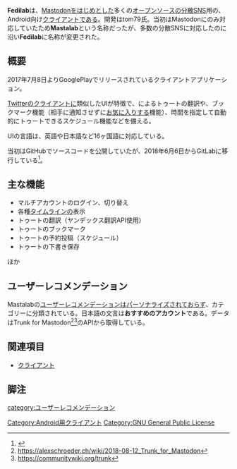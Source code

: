{{Infobox software
| Name = Fedilab
| Image = [[ファイル:Fedilab.png|120px]]
| Developer = [https://mastodon.social/@tom79 tom79]
| SourceCode = https://gitlab.com/tom79/mastalab
| Platform = Android
| ProgrammingLanguage = Java
| Launch = 2017年7月8日
| Kifu = https://liberapay.com/tom79/donate
| License = [[GNU General Public License]]3.0
| Web = https://fedilab.app/
| Download = [https://play.google.com/store/apps/details?id=fr.gouv.etalab.mastodon&hl=ja Google Play]<br />[https://f-droid.org/app/fr.gouv.etalab.mastodon F-Droid]
}}'''Fedilab'''は、[[Mastodon]]をはじめとした多くの[[オープンソース]]の[[分散SNS]]用の、Android向け[[クライアント]]である。開発はtom79氏。当初はMastodonにのみ対応していたため'''Mastalab'''という名称だったが、多数の分散SNSに対応したのに沿い'''Fedilab'''に名称が変更された。

== 概要 ==
2017年7月8日よりGooglePlayでリリースされているクライアントアプリケーション。

[[Twitter]]のクライアントに類似したUIが特徴で、{{Jawp|ヤンデックス翻訳}}によるトゥートの翻訳や、ブックマーク機能（相手に通知させずに[[お気に入り]]する機能）、時間を指定して自動的にトゥートできるスケジュール機能などを備える。

UIの言語は、英語や日本語など16ヶ国語に対応している。

当初はGitHubでソースコードを公開していたが、2018年6月6日からGitLabに移行している<ref>{{toot|mastodon.social|tom79|100154140978056529}}</ref>。

== 主な機能 ==
* マルチアカウントのログイン、切り替え
* 各種[[タイムライン]]の表示
* トゥートの翻訳（ヤンデックス翻訳API使用）
* トゥートのブックマーク
* トゥートの予約投稿（スケジュール）
* トゥートの下書き保存
ほか

==ユーザーレコメンデーション==
Mastalabの[[ユーザーレコメンデーション]]はパーソナライズされておらず、カテゴリーに分類されている。日本語の文言は'''おすすめのアカウント'''である。データはTrunk for Mastodon<ref>https://alexschroeder.ch/wiki/2018-08-12_Trunk_for_Mastodon</ref><ref>https://communitywiki.org/trunk</ref>のAPIから取得している。

== 関連項目 ==
* [[クライアント]]

== 脚注 ==
<references />

{{DEFAULTSORT:fedilab}}
[[Category:Android用クライアント]]
[[Category:GNU General Public License]]
[[category:ユーザーレコメンデーション]]